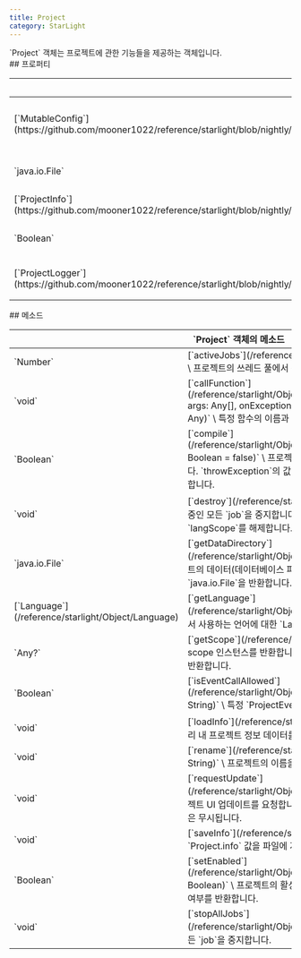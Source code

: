 ```yaml
---
title: Project
category: StarLight
---
```


<Section>
  `Project` 객체는 프로젝트에 관한 기능들을 제공하는 객체입니다.
</Section>
<Section>
  ## 프로퍼티

  <Table>
    <Thead>
      <Tr>
        <Th colSpan="2">`Project` 객체의 프로퍼티</Th>
      </Tr>
    </Thead>
    <Tbody>
      <Tr>
        <Td><span>[`MutableConfig`](https://github.com/mooner1022/reference/starlight/blob/nightly/PluginCore/src/main/java/dev/mooner/reference/starlight/plugincore/config/data/MutableConfig.kt)</span></Td>
        <Td>
          [`config`](/reference/starlight/Object/Project/config) \
          프로젝트의 로컬 디렉터리에 저장되는 프로젝트 전용 구성 데이터입니다.
        </Td>
      </Tr>
      <Tr>
        <Td><span>`java.io.File`</span></Td>
        <Td>
          [`directory`](/reference/starlight/Object/Project/directory) \
          프로젝트의 루트 디렉터리에 대한 `java.io.File`입니다.
        </Td>
      </Tr>
      <Tr>
        <Td><span>[`ProjectInfo`](https://github.com/mooner1022/reference/starlight/blob/nightly/PluginCore/src/main/java/dev/mooner/reference/starlight/plugincore/project/ProjectInfo.kt#L11)</span></Td>
        <Td>
          [`info`](/reference/starlight/Object/Project/info) \
          프로젝트에 대한 정보입니다.
        </Td>
      </Tr>
      <Tr>
        <Td><span>`Boolean`</span></Td>
        <Td>
          [`isCompiled`](/reference/starlight/Object/Project/isCompiled) \
          프로젝트의 컴파일 여부입니다.
        </Td>
      </Tr>
      <Tr>
        <Td><span>[`ProjectLogger`](https://github.com/mooner1022/reference/starlight/blob/nightly/PluginCore/src/main/java/dev/mooner/reference/starlight/plugincore/logger/ProjectLogger.kt#L24)</span></Td>
        <Td>
          [`logger`](/reference/starlight/Object/Project/logger) \
          프로젝트의 이벤트 로깅에 사용되는 logger입니다.
        </Td>
      </Tr>
    </Tbody>
  </Table>
</Section>
<Section>
  ## 메소드

  <Table>
    <Thead>
      <Tr>
        <Th colSpan="2">`Project` 객체의 메소드</Th>
      </Tr>
    </Thead>
    <Tbody>
      <Tr>
        <Td><span>`Number`</span></Td>
        <Td>
          [`activeJobs`](/reference/starlight/Object/Project/activeJobs)`()` \
          프로젝트의 쓰레드 풀에서 작동 중인 `job`의 수를 반환합니다.
        </Td>
      </Tr>
      <Tr>
        <Td><span>`void`</span></Td>
        <Td>
          [`callFunction`](/reference/starlight/Object/Project/activeJobs)`(name: String, args: Any[], onException: (throwable:
          java.lang.Throwable) => Any)` \
          특정 함수의 이름과 인자를 전달받아 호출합니다.
        </Td>
      </Tr>
      <Tr>
        <Td><span>`Boolean`</span></Td>
        <Td>
          [`compile`](/reference/starlight/Object/Project/compile)`(throwException?: Boolean = false)` \
          프로젝트를 컴파일하고 컴파일 성공 여부를 반환합니다. `throwException`의 값이 `true`일 경우 컴파일 에러 시 에러를 throw합니다.
        </Td>
      </Tr>
      <Tr>
        <Td><span>`void`</span></Td>
        <Td>
          [`destroy`](/reference/starlight/Object/Project/destroy)`()` \
          작동 중인 모든 `job`을 중지합니다. 프로젝트가 컴파일된 상태일 경우, `langScope`를 해제합니다.
        </Td>
      </Tr>
      <Tr>
        <Td><span>`java.io.File`</span></Td>
        <Td>
          [`getDataDirectory`](/reference/starlight/Object/Project/getDataDirectory)`()` \
          프로젝트의 데이터(데이터베이스 파일, 유저 데이터 등)가 저장된 디렉터리에 대한 `java.io.File`을 반환합니다.
        </Td>
      </Tr>
      <Tr>
        <Td><span>[`Language`](/reference/starlight/Object/Language)</span></Td>
        <Td>
          [`getLanguage`](/reference/starlight/Object/Project/getLanguage)`()` \
          프로젝트에서 사용하는 언어에 대한 `Language` 객체를 반환합니다.
        </Td>
      </Tr>
      <Tr>
        <Td><span>`Any?`</span></Td>
        <Td>
          [`getScope`](/reference/starlight/Object/Project/getScope)`()` \
          scope 인스턴스를 반환합니다. 프로젝트가 컴파일되지 않은 경우 `null`을 반환합니다.
        </Td>
      </Tr>
      <Tr>
        <Td><span>`Boolean`</span></Td>
        <Td>
          [`isEventCallAllowed`](/reference/starlight/Object/Project/isEventCallAllowed)`(eventId: String)` \
          특정 `ProjectEvent`의 호출 허용 여부를 반환합니다.
        </Td>
      </Tr>
      <Tr>
        <Td><span>`void`</span></Td>
        <Td>
          [`loadInfo`](/reference/starlight/Object/Project/loadInfo)`()` \
          메모리 내 프로젝트 정보 데이터를 무효화하고 로컬 파일에서 다시 로드합니다.
        </Td>
      </Tr>
      <Tr>
        <Td><span>`void`</span></Td>
        <Td>
          [`rename`](/reference/starlight/Object/Project/rename)`(name: String)` \
          프로젝트의 이름을 변경합니다.
        </Td>
      </Tr>
      <Tr>
        <Td><span>`void`</span></Td>
        <Td>
          [`requestUpdate`](/reference/starlight/Object/Project/requestUpdate)`()` \
          앱에 프로젝트 UI 업데이트를 요청합니다. 앱이 백그라운드에서 실행 중일 경우 요청은 무시됩니다.
        </Td>
      </Tr>
      <Tr>
        <Td><span>`void`</span></Td>
        <Td>
          [`saveInfo`](/reference/starlight/Object/Project/saveInfo)`()` \
          `Project.info` 값을 파일에 저장합니다.
        </Td>
      </Tr>
      <Tr>
        <Td><span>`Boolean`</span></Td>
        <Td>
          [`setEnabled`](/reference/starlight/Object/Project/setEnabled)`(enabled: Boolean)` \
          프로젝트의 활성화 상태를 설정하고 활성화 상태 변경의 성공 여부를 반환합니다.
        </Td>
      </Tr>
      <Tr>
        <Td><span>`void`</span></Td>
        <Td>
          [`stopAllJobs`](/reference/starlight/Object/Project/stopAllJobs)`()` \
          작동 중인 모든 `job`을 중지합니다.
        </Td>
      </Tr>
    </Tbody>
  </Table>
</Section>